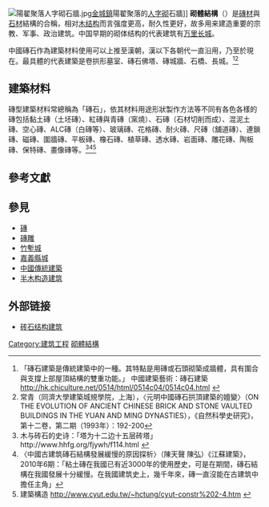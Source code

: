 [[File:陽翟聚落人字砌石牆.jpg|thumb]][[金沙鎮_(金門縣)|金城鎮]]陽翟聚落的[[人字砌|人字砌]]石牆]]
'''砌體結構'''（{{lang-en|Masonry}}）是[[砖头|磚材]]與[[石材|石材]]結構的合稱，相对[[木结构|木结构]]而言强度更高，耐久性更好，故多用来建造重要的宗教、军事、政治建筑。中国早期的砌体结构的代表建筑有[[万里长城|万里长城]]。

中國磚石作為建築材料使用可以上推至漢朝，漢以下各朝代一直沿用，乃至於現在。最具體的代表建築是卷拱形墓室、磚石佛塔、磚城牆、石橋、長城。<ref>「磚石建築是傳統建築中的一種。其特點是用磚或石頭砌築成牆體，具有圍合與支撐上部屋頂結構的雙重功能。」 中國建築藝術：磚石建築  http://hk.chiculture.net/0514/html/0514c04/0514c04.html {{Wayback|url=http://hk.chiculture.net/0514/html/0514c04/0514c04.html |date=20120131164003 }}</ref><ref>常青（同濟大學建築城規學院，上海），〈元明中國磚石拱頂建築的嬗變〉（ON THE EVOLUTION OF ANCIENT CHINESE BRICK AND STONE VAULTED BUILDINGS IN THE YUAN AND MING DYNASTIES），《自然科學史研究》，第十二卷，第二期（1993年）：192-200</ref>

==建築材料==
磚型建築材料常總稱為「磚石」，依其材料用途形狀製作方法等不同有各色各樣的磚包括黏土磚（土坯磚）、紅磚與青磚（窯燒）、石磚（石材切削而成）、混泥土磚、空心磚、ALC磚（白磚等）、玻璃磚、花格磚、耐火磚、尺磚（舖道磚）、連鎖磚、磁磚、圍牆磚、平板磚、橡石磚、植草磚、透水磚、岩面磚、雕花磚、陶板磚、保特磚、畫像磚等。<ref>木与砖石的史诗：「塔为十二边十五层砖塔」http://www.hhfg.org/fjywh/f114.html {{Wayback|url=http://www.hhfg.org/fjywh/f114.html |date=20120522215320 }}</ref><ref>〈中國古建筑磚石結構發展緩慢的原因探析〉（陳天聲 陳弘）《江蘇建築》，2010年6期：「粘土磚在我國已有近3000年的使用歷史，可是在期間，磚石結構在我國發展十分緩慢。在我國建筑史上，幾千年來，磚一直沒能在古建筑中擔任主角」</ref><ref>建築構造 http://www.cyut.edu.tw/~hctung/cyut-constr%202-4.htm {{Wayback|url=http://www.cyut.edu.tw/~hctung/cyut-constr%202-4.htm |date=20130709014646 }}</ref>

==參考文獻==
<references/>

==參見==
*[[磚|磚]]
*[[磚雕|磚雕]]
*[[竹塹城|竹塹城]]
*[[嘉義縣城|嘉義縣城]]
*[[中國傳統建築|中國傳統建築]]
*[[半木构造建筑|半木构造建筑]]

==外部链接==
*[http://www.china.com.cn/chinese/zhuanti/gujian/475930.htm 砖石结构建筑]{{Wayback|url=http://www.china.com.cn/chinese/zhuanti/gujian/475930.htm |date=20130604215604 }}

{{Authority control}}
[[Category:建筑工程|Category:建筑工程]]
[[Category:砌體結構|]]